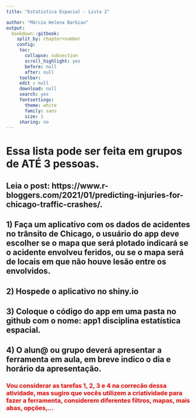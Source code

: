 ```yaml
---
title: "Estatística Espacial - Lista 2"

author: "Márcia Helena Barbian"
output:
  bookdown::gitbook:
    split_by: chapter+number
    config:
     toc:
       collapse: subsection
       scroll_highlight: yes
       before: null
       after: null
     toolbar:
     edit : null
     download: null
     search: yes
     fontsettings:
       theme: white
       family: sans
       size: 1
     sharing: no
---
```


# Essa lista pode ser feita em grupos de ATÉ 3 pessoas. {-}

## Leia o post: https://www.r-bloggers.com/2021/01/predicting-injuries-for-chicago-traffic-crashes/.{-}


## 1) Faça  um aplicativo com os dados de acidentes no trânsito de Chicago, o usuário do app deve escolher se o mapa que será plotado indicará se o acidente envolveu feridos, ou se o mapa será de locais em que não houve lesão entre os envolvidos. {-}

## 2) Hospede o aplicativo no shiny.io {-}

## 3) Coloque o código do app em uma pasta no github com o nome: app1 disciplina estatística espacial. {-}

## 4) O alun@ ou grupo deverá apresentar a ferramenta em aula, em breve indico o dia e horário da apresentação. {-}

### <font color="red"> Vou considerar as tarefas 1, 2, 3 e 4 na correcão dessa atividade, mas sugiro que vocês utilizem a criatividade para fazer a ferramenta, considerem diferentes filtros, mapas, mais abas, opções,... <font color> {-}
